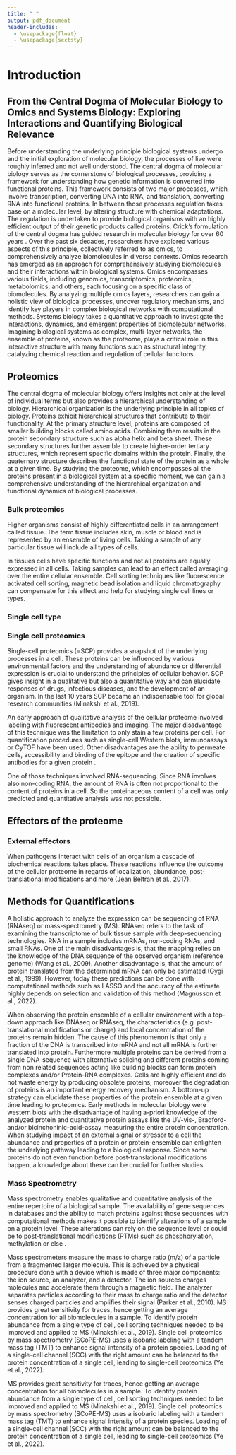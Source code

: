 ```yaml
---
title: " "
output: pdf_document
header-includes:
  - \usepackage{float}
  - \usepackage{sectsty}
---
```

# Introduction

## From the Central Dogma of Molecular Biology to Omics and Systems Biology: Exploring Interactions and Quantifying Biological Relevance
Before understanding the underlying principle biological systems undergo and the initial exploration of molecular biology, the processes of live were roughly inferred and not well understood. The central dogma of molecular biology serves as the cornerstone of biological processes, providing a framework for understanding how genetic information is converted into functional proteins. This framework consists of two major processes, which involve transcription, converting DNA into RNA, and translation, converting RNA into functional proteins. In between those processes regulation takes base on a molecular level, by altering structure with chemical adaptations. The regulation is undertaken to provide biological organisms with an highly efficient output of their  genetic products called proteins. Crick's formulation of the central dogma has guided research in molecular biology for over 60 years \citep{Cobb, 2017}. Over the past six decades, researchers have explored various aspects of this principle, collectively referred to as omics, to comprehensively analyze biomolecules in diverse contexts. Omics research has emerged as an approach for comprehensively studying biomolecules and their interactions within biological systems. Omics encompasses various fields, including genomics, transcriptomics, proteomics, metabolomics, and others, each focusing on a specific class of biomolecules. By analyzing multiple omics layers, researchers can gain a holistic view of biological processes, uncover regulatory mechanisms, and identify key players in complex biological networks with computational methods. Systems biology takes a quantitative approach to investigate the interactions, dynamics, and emergent properties of biomolecular networks. Imagining biological systems as complex, multi-layer networks, the ensemble of proteins, known as the proteome, plays a critical role in this interactive structure with many functions such as structural integrity, catalyzing chemical reaction and regulation of cellular funcitons.

## Proteomics
The central dogma of molecular biology offers insights not only at the level of individual terms but also provides a hierarchical understanding of biology. Hierarchical organization is the underlying principle in all topics of biology. Proteins exhibit hierarchical structures that contribute to their functionality. At the primary structure level, proteins are composed of smaller building blocks called amino acids. Combining them results in the protein secondary structure such as alpha helix and beta sheet. These secondary structures further assemble to create higher-order tertiary structures, which represent specific domains within the protein. Finally, the quaternary structure describes the functional state of the protein as a whole at a given time. By studying the proteome, which encompasses all the proteins present in a biological system at a specific moment, we can gain a comprehensive understanding of the hierarchical organization and functional dynamics of biological processes.

### Bulk proteomics
Higher organisms consist of highly differentiated cells in an arrangement called tissue. The term tissue includes skin, muscle or blood and is represented by an ensemble of living cells. Taking a sample of any particular tissue will include all types of cells.








In tissues cells have specific functions and not all proteins are equally expressed in all cells. Taking samples can lead to an effect called averaging over the entire cellular ensemble. Cell sorting techniques like fluorescence activated cell sorting, magnetic bead isolation and liquid chromatography can compensate for this effect and help for studying single cell lines or types.



### Single cell type

### Single cell proteomics




Single-cell proteomics (=SCP) provides a snapshot of the underlying processes in a cell. These proteins can be influenced by various environmental factors and the understanding of abundance or differential expression is crucial to understand the principles of cellular behavior. SCP gives insight in a qualitative but also a quantitative way and can elucidate responses of drugs, infectious diseases, and the development of an organism. In the last 10 years SCP became an indispensable tool for global research communities (Minakshi et al., 2019).



An early approach of qualitative analysis of the cellular proteome involved labeling with fluorescent antibodies and imaging. The major disadvantage of this technique was the limitation to only stain a few proteins per cell. For quantification procedures such as single-cell Western blots, immunoassays or CyTOF have been used. Other disadvantages are the ability to permeate cells, accessibility and binding of the epitope and the creation of specific antibodies for a given protein \citep{Budnik2018}. 

One of those techniques involved RNA-sequencing. Since RNA involves also non-coding RNA, the amount of RNA is often not proportional to the content of proteins in a cell. So the proteinaceous content of a cell was only predicted and quantitative analysis was not possible. 

## Effectors of the proteome

### External effectors

When pathogens interact with cells of an organism a cascade of biochemical reactions takes place. These reactions influence the outcome of the cellular proteome in regards of localization, abundance, post-translational modifications and more (Jean Beltran et al., 2017). 



















































## Methods for Quantifications

A holistic approach to analyze the expression can be sequencing of RNA (RNAseq) or mass-spectrometry (MS).  RNAseq refers to the task of examining the transcriptome of bulk tissue sample  with deep-sequencing technologies. RNA in a sample includes mRNAs, non-coding RNAs, and small RNAs. One of the main disadvantages is, that the mapping relies on the knowledge of the DNA sequence of the observed organism (reference genome) (Wang et al., 2009). Another disadvantage is, that the amount of protein translated from the determined mRNA can only be estimated (Gygi et al., 1999). However, today these predictions can be done with computational methods such as LASSO and the accuracy of the estimate highly depends on selection and validation of this method (Magnusson et al., 2022).

When observing the protein ensemble of a cellular environment with a top-down approach  like DNAseq or RNAseq, the characteristics (e.g. post-translational modifications or charge) and local concentration of the proteins remain hidden. The cause of this phenomenon is that only a fraction of the DNA is transcribed into mRNA and not all mRNA is further translated into protein. Furthermore multiple proteins can be derived from a single DNA-sequence with alternative splicing and different proteins coming from non related sequences acting like building blocks can form protein complexes and/or Protein-RNA complexes. Cells are highly efficient and do not waste energy by producing obsolete proteins, moreover the degradation of proteins is an important energy recovery mechanism. A bottom-up strategy can elucidate these properties of the protein ensemble at a given time leading to proteomics. Early methods in molecular biology were western blots with the disadvantage of having a-priori knowledge of the analyzed protein and quantitative protein assays like the UV-vis-, Bradford- and/or bicinchoninic-acid-assay measuring the entire protein concentration. When studying impact of an external signal or stressor to a cell the abundance and   properties of a protein or protein-ensemble can enlighten the underlying pathway leading to a biological response. Since some proteins do not even function before post-translational modifications happen, a knowledge about these can be crucial for further studies. 


### Mass Spectrometry

Mass spectrometry enables qualitative and quantitative analysis of the entire repertoire of a biological sample. The availability of gene sequences in databases and the ability to match proteins against those sequences with computational methods makes it possible to identify alterations of a sample on a protein level. These alterations can rely on the sequence level or could be to post-translational modifications (PTMs) such as phosphorylation, methylation or else \citep{Aebersold2003}. 


Mass spectrometers measure the mass to charge ratio (m/z) of a particle from a fragmented larger molecule. This is achieved by a physical procedure done with a device which is made of three major components: the ion source, an analyzer, and a detector. The ion sources charges molecules and accelerate them through a magnetic field. The analyzer separates particles according to their mass to charge ratio and the detector senses charged particles and amplifies their signal (Parker et al., 2010). 
MS provides great sensitivity for traces, hence getting an average concentration for all biomolecules in a sample. To identify protein abundance from a single type of cell, cell sorting techniques needed to be improved and applied to MS (Minakshi et al., 2019). Single cell proteomics by mass spectrometry (SCoPE-MS) uses a isobaric labeling with a tandem mass tag (TMT) to enhance signal intensity of a protein species.  Loading of a single-cell channel (SCC) with the right amount can be balanced to the protein concentration of a single cell, leading to single-cell proteomics (Ye et al., 2022). 


MS provides great sensitivity for traces, hence getting an average concentration for all biomolecules in a sample. To identify protein abundance from a single type of cell, cell sorting techniques needed to be improved and applied to MS (Minakshi et al., 2019). Single cell proteomics by mass spectrometry (SCoPE-MS) uses a isobaric labeling with a tandem mass tag (TMT) to enhance signal intensity of a protein species.  Loading of a single-cell channel (SCC) with the right amount can be balanced to the protein concentration of a single cell, leading to single-cell proteomics (Ye et al., 2022).

